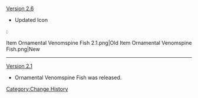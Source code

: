 [[Version 2.6]]
* Updated Icon
:<gallery>
Item Ornamental Venomspine Fish 2.1.png|Old
Item Ornamental Venomspine Fish.png|New
</gallery>
----
[[Version 2.1]]
* Ornamental Venomspine Fish was released.
<noinclude>[[Category:Change History]]</noinclude>